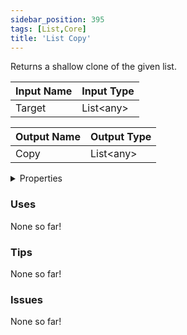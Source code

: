 ```yaml
---
sidebar_position: 395
tags: [List,Core]
title: 'List Copy'
---
```


Returns a shallow clone of the given list.



<IChip uuid="b336b889-407a-45c8-ad82-a89f4e033c05"/>

| Input Name | Input Type |
|-----------|-----------|
| Target | List\<any\> |

| Output Name | Output Type |
|-----------|-----------|
| Copy | List\<any\> |


<details>
  <summary>Properties</summary>
  <div>
    <div>
    <table>
      <thead>
        <tr>
          <th>Is beta required?</th>
          <th>No</th>
        </tr>
        <tr>
          <th>Is this chip a trolling risk?</th>
          <th>No</th>
        </tr>
        <tr>
          <th>Is this chip a role assignment risk?</th>
          <th>No</th>
        </tr>
        <tr>
          <th>Chip UUID</th>
          <th>b336b889-407a-45c8-ad82-a89f4e033c05</th>
        </tr>
        <tr>
          <th>Room availability</th>
          <th>Available everywhere</th>
        </tr>
      </thead>
    </table>
    </div>
  </div>
</details>

### Uses

None so far!

### Tips

None so far!

### Issues

None so far!